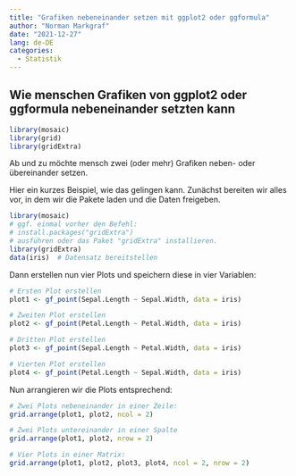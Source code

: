 ```yaml
---
title: "Grafiken nebeneinander setzen mit ggplot2 oder ggformula"
author: "Norman Markgraf"
date: "2021-12-27"
lang: de-DE
categories: 
  - Statistik
---
```


## Wie menschen Grafiken von ggplot2 oder ggformula nebeneinander setzten kann

```r
library(mosaic)
library(grid)
library(gridExtra)
```

Ab und zu möchte mensch zwei (oder mehr) Grafiken neben- oder übereinander setzen.

Hier ein kurzes Beispiel, wie das gelingen kann. Zunächst bereiten wir alles vor, in dem wir die Pakete laden und die Daten freigeben.

```r
library(mosaic)
# ggf. einmal vorher den Befehl:
# install.packages("gridExtra")
# ausführen oder das Paket "gridExtra" installieren.
library(gridExtra)
data(iris)  # Datensatz bereitstellen
```

Dann erstellen nun vier Plots und speichern diese in vier Variablen:

```r
# Ersten Plot erstellen
plot1 <- gf_point(Sepal.Length ~ Sepal.Width, data = iris)

# Zweiten Plot erstellen
plot2 <- gf_point(Petal.Length ~ Petal.Width, data = iris)

# Dritten Plot erstellen
plot3 <- gf_point(Sepal.Length ~ Petal.Width, data = iris)

# Vierten Plot erstellen
plot4 <- gf_point(Petal.Length ~ Sepal.Width, data = iris)
```

Nun arrangieren wir die Plots entsprechend:

```r
# Zwei Plots nebeneinander in einer Zeile: 
grid.arrange(plot1, plot2, ncol = 2)
```

```r
# Zwei Plots untereinander in einer Spalte
grid.arrange(plot1, plot2, nrow = 2)
```

```r
# Vier Plots in einer Matrix:
grid.arrange(plot1, plot2, plot3, plot4, ncol = 2, nrow = 2) 
```
